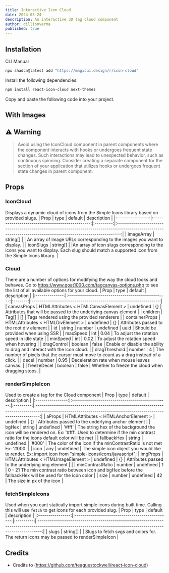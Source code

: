 ```yaml
---
title: Interactive Icon Cloud
date: 2024-05-24
description: An interactive 3D tag cloud component
author: dillionverma
published: true
---
```


<ComponentPreview name="icon-cloud-demo" />

## Installation

<Tabs defaultValue="cli">

<TabsList>
  <TabsTrigger value="cli">CLI</TabsTrigger>
  <TabsTrigger value="manual">Manual</TabsTrigger>
</TabsList>
<TabsContent value="cli">

```bash
npx shadcn@latest add "https://magicui.design/r/icon-cloud"
```

</TabsContent>

<TabsContent value="manual">

<Steps>

<Step>Install the following dependencies:</Step>

```bash
npm install react-icon-cloud next-themes
```

<Step>Copy and paste the following code into your project.</Step>

<ComponentSource name="icon-cloud" />

</Steps>

</TabsContent>

</Tabs>

## With Images

<ComponentPreview name="icon-cloud-demo-2" />

## ⚠️ Warning

> Avoid using the IconCloud component in parent components where the component interacts with hooks or undergoes frequent state changes. Such interactions may lead to unexpected behavior, such as continuous spinning.
> Consider creating a separate component for the section of your application that utilizes hooks or undergoes frequent state changes in parent component.

## Props

### IconCloud

Displays a dynamic cloud of icons from the Simple Icons library based on provided slugs.
| Prop | type | default | description |
|:----------------:|:-----------------------------------------------:|:---------:|:--------------------------------------------------------------------------------------------------------------------------------------------------------------:|
| imageArray | string[] | | An array of image URLs corresponding to the images you want to display. |
| iconSlugs | string[] | |An array of icon slugs corresponding to the icons you want to display. Each slug should match a supported icon from the Simple Icons library. |

### Cloud

There are a number of options for modifying the way the cloud looks and behaves. Go to https://www.goat1000.com/tagcanvas-options.php to see the list of all available options for your cloud.
| Prop | type | default | description |
|:--------------:|:-------------------------------------------------:|:-------:|:---------------------------------------------------------------:|
| canvasProps | HTMLAttributes < HTMLCanvasElement > \| undefined | {} | Attributes that will be passed to the underlying canvas element |
| children | Tag[] | [] | Tags rendered using the provided renderers |
| containerProps | HTMLAttributes < HTMLDivElement > \| undefined | {} | Attributes passed to the root div element |
| id | string \| number \| undefined | uuid | Should be provided when using SSR |
| maxSpeed | int | 0.04 | To adjust the rotation speed in idle state |
| minSpeed | int | 0.02 | To adjust the rotation speed when hovering |
| dragControl | boolean | false | Enable or disable the ability to drag and interact with the icon cloud. |
| dragThreshold | number | 4 | The number of pixels that the cursor must move to count as a drag instead of a click. |
| decel | number | 0.95 | Deceleration rate when mouse leaves canvas. |
| freezeDecel | boolean | false | Whether to freeze the cloud when dragging stops. |

### renderSimpleIcon

Used to create a tag for the Cloud component
| Prop | type | default | description |
|:----------------:|:-----------------------------------------------:|:---------:|:--------------------------------------------------------------------------------------------------------------------------------------------------------------:|
| aProps | HTMLAttributes < HTMLAnchorElement > \| undefined | {} | Attributes passed to the underlying anchor element |
| bgHex | string \| undefined | '#fff' | The string hex of the background the icon will be rendered on. Ex: '#fff'. Used to determine if the min contrast ratio for the icons default color will be met |
| fallbackHex | string \| undefined | '#000' | The color of the icon if the minContrastRatio is not met Ex: '#000' |
| icon | any | undefined | The simple icon object you would like to render. Ex: import icon from "simple-icons/icons/javascript";
| imgProps | HTMLAttributes < HTMLImageElement > \| undefined | {} | Attributes passed to the underlying img element | |
| minContrastRatio | number \| undefined | 1 | 0 - 21 The min contrast ratio between icon and bgHex before the fallbackHex will be used for the icon color |
| size | number \| undefined | 42 | The size in px of the icon |

### fetchSimpleIcons

Used when you cant statically import simple icons during built time. Calling this will use `fetch` to get icons for each provided slug.
| Prop | type | default | description |
|:----------------:|:-----------------------------------------------:|:---------:|:--------------------------------------------------------------------------------------------------------------------------------------------------------------:|
| slugs | string[] | | Slugs to fetch svgs and colors for. The return icons may be passed to renderSimpleIcon |

## Credits

- Credits to (https://github.com/teaguestockwell/react-icon-cloud)
